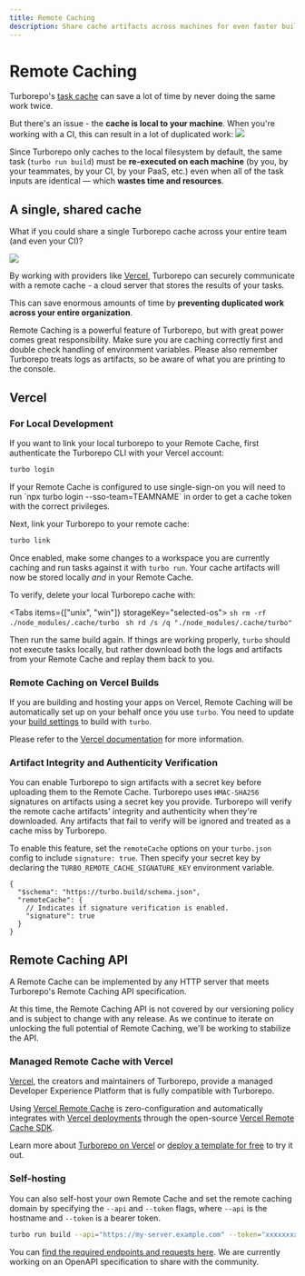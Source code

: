 ```yaml
---
title: Remote Caching
description: Share cache artifacts across machines for even faster builds.
---
```



# Remote Caching

Turborepo's [task cache](/repo/docs/core-concepts/caching) can save a lot of time by never doing the same work twice.

But there's an issue - the **cache is local to your machine**. When you're working with a CI, this can result in a lot of duplicated work:
![](/images/docs/local-caching.png)

Since Turborepo only caches to the local filesystem by default, the same task (`turbo run build`) must be **re-executed on each machine** (by you, by your teammates, by your CI, by your PaaS, etc.) even when all of the task inputs are identical — which **wastes time and resources**.

## A single, shared cache

What if you could share a single Turborepo cache across your entire team (and even your CI)?

![](/images/docs/remote-caching.png)

By working with providers like [Vercel](#vercel), Turborepo can securely communicate with a remote cache - a cloud server that stores the results of your tasks.

This can save enormous amounts of time by **preventing duplicated work across your entire organization**.

<Callout>
  Remote Caching is a powerful feature of Turborepo, but with great power comes
  great responsibility. Make sure you are caching correctly first and double
  check handling of environment variables. Please also remember Turborepo treats
  logs as artifacts, so be aware of what you are printing to the console.
</Callout>

## Vercel

### For Local Development

If you want to link your local turborepo to your Remote Cache, first authenticate the Turborepo CLI with your Vercel account:

```sh
turbo login
```

<Callout>
  If your Remote Cache is configured to use single-sign-on you will need to run
  `npx turbo login --sso-team=TEAMNAME` in order to get a cache token with the
  correct privileges.
</Callout>

Next, link your Turborepo to your remote cache:

```sh
turbo link
```

Once enabled, make some changes to a workspace you are currently caching and run tasks against it with `turbo run`.
Your cache artifacts will now be stored locally _and_ in your Remote Cache.

To verify, delete your local Turborepo cache with:

<Tabs items={["unix", "win"]} storageKey="selected-os">
  <Tab>
    ```sh
    rm -rf ./node_modules/.cache/turbo
    ```
  </Tab>
  <Tab>
    ```sh
    rd /s /q "./node_modules/.cache/turbo"
    ```
  </Tab>
</Tabs>

Then run the same build again. If things are working properly, `turbo` should not execute tasks locally, but rather download both the logs and artifacts from your Remote Cache and replay them back to you.

### Remote Caching on Vercel Builds

If you are building and hosting your apps on Vercel, Remote Caching will be automatically set up on your behalf once you use `turbo`. You need to update your [build settings](https://vercel.com/docs/concepts/deployments/configure-a-build) to build with `turbo`.

Please refer to the [Vercel documentation](https://vercel.com/docs/concepts/monorepos/remote-caching?utm_source=turbo.build&utm_medium=referral&utm_campaign=docs-link) for more information.

### Artifact Integrity and Authenticity Verification

You can enable Turborepo to sign artifacts with a secret key before uploading them to the Remote Cache. Turborepo uses `HMAC-SHA256` signatures on artifacts using a secret key you provide.
Turborepo will verify the remote cache artifacts' integrity and authenticity when they're downloaded.
Any artifacts that fail to verify will be ignored and treated as a cache miss by Turborepo.

To enable this feature, set the `remoteCache` options on your `turbo.json` config to include `signature: true`. Then specify your secret key by declaring the `TURBO_REMOTE_CACHE_SIGNATURE_KEY` environment variable.

```jsonc
{
  "$schema": "https://turbo.build/schema.json",
  "remoteCache": {
    // Indicates if signature verification is enabled.
    "signature": true
  }
}
```

## Remote Caching API

A Remote Cache can be implemented by any HTTP server that meets Turborepo's Remote Caching API specification.

At this time, the Remote Caching API is not covered by our versioning policy and is subject to change with any release. As we continue to iterate on unlocking the full potential of Remote Caching, we'll be working to stabilize the API.

### Managed Remote Cache with Vercel

[Vercel](https://vercel.com), the creators and maintainers of Turborepo, provide a managed Developer Experience Platform that is fully compatible with Turborepo.

Using [Vercel Remote Cache](https://vercel.com/docs/monorepos/remote-caching) is zero-configuration and automatically integrates with [Vercel deployments](https://vercel.com/docs/deployments/overview) through the open-source [Vercel Remote Cache SDK](https://github.com/vercel/remote-cache).

Learn more about [Turborepo on Vercel](https://vercel.com/docs/monorepos/turborepo) or [deploy a template for free](https://vercel.com/templates?search=turborepo) to try it out.

### Self-hosting

You can also self-host your own Remote Cache and set the remote caching domain by specifying the `--api` and `--token` flags, where `--api` is the hostname and `--token` is a bearer token.

```sh
turbo run build --api="https://my-server.example.com" --token="xxxxxxxxxxxxxxxxx"
```

You can [find the required endpoints and requests here](https://github.com/vercel/turbo/blob/main/cli/internal/client/client.go). We are currently working on an OpenAPI specification to share with the community.
